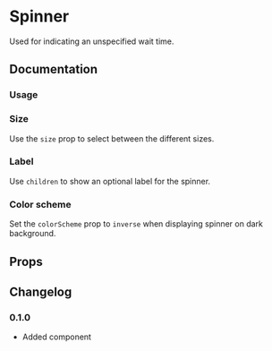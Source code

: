 
# Spinner

Used for indicating an unspecified wait time.

## Documentation

### Usage

<Demo component={Usage} />

### Size

Use the `size` prop to select between the different sizes.

<Demo component={SizeUsage} />

### Label

Use `children` to show an optional label for the spinner.

<Demo component={LabelUsage} />

### Color scheme

Set the `colorScheme` prop to `inverse` when displaying spinner on dark background.

<Demo component={ColorUsage} />

## Props

<PropsTable component={Spinner} />

## Changelog

### 0.1.0

- Added component
